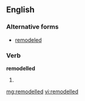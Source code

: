 ==English==

===Alternative forms===
*[[remodeled]]

===Verb===
'''remodelled'''

# {{past of|[[remodel]]}}

[[mg:remodelled]]
[[vi:remodelled]]